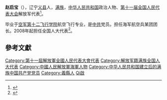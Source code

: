 '''赵启宝'''（{{bd|1966年||}}），辽宁[[义县|义县]]人，[[满族|满族]]，[[中华人民共和国|中华人民共和国]]政治人物、[[第十一届全国人民代表大会|第十一届全国人民代表大会]]解放军代表<ref>{{cite web|author=新华网|title=第十一届全国人大代表|url=http://news.xinhuanet.com/ziliao/2008-03/03/content_7708230.htm?node=36628|publisher=新华网|accessdate=2014-01-07|archive-date=2014-01-10|archive-url=https://web.archive.org/web/20140110211415/http://news.xinhuanet.com/ziliao/2008-03/03/content_7708230.htm?node=36628|dead-url=no}}</ref>。

毕业于[[空军第十二飞行学院|空军第十二飞行学院]]航空飞行专业，是[[中共|中共]]党员。担任海军航空兵某团团长。2008年起担任全国人大代表<ref>{{cite news|title=全国人大代表信息-赵启宝|url=http://210.82.31.1:8084/delegate/viewDelegate.action?dbid=112901|accessdate=2013-04-05|newspaper=全国人大网|archive-url=https://web.archive.org/web/20140528030943/http://www.npc.gov.cn/delegate/viewDelegate.action?dbid=112901|archive-date=2014-05-28|dead-url=yes}}</ref>。

==參考文獻==
{{reflist}}
{{DEFAULTSORT:Zhao趙}}
[[Category:第十一屆解放軍全國人民代表大會代表|Category:第十一屆解放軍全國人民代表大會代表]]
[[Category:解放军籍满族全国人大代表|Category:解放军籍满族全国人大代表]]
[[Category:中國人民解放軍海軍人物|Category:中國人民解放軍海軍人物]]
[[Category:中华人民共和国建立后的满族中国共产党党员|Category:中华人民共和国建立后的满族中国共产党党员]]
[[Category:義縣人|Category:義縣人]]
[[Category:趙姓|Qi啟]]